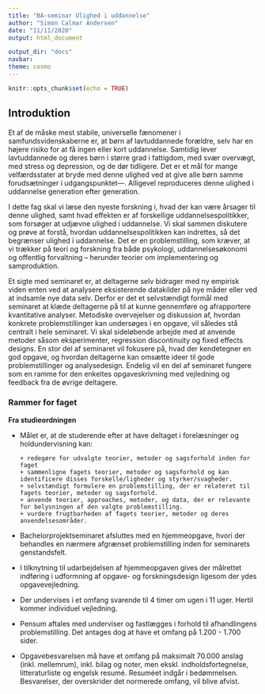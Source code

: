 ```yaml
---
title: "BA-seminar Ulighed i uddannelse"
author: "Simon Calmar Andersen"
date: "11/11/2020"
output: html_document

output_dir: "docs"
navbar:
theme: cosmo
---
```


```r
knitr::opts_chunk$set(echo = TRUE)
```

## Introduktion


Et af de måske mest stabile, universelle fænomener i samfundsvidenskaberne er, at børn af lavtuddannede forældre, selv har en højere risiko for at få ingen eller kort uddannelse. Samtidig lever lavtuddannede og deres børn i større grad i fattigdom, med svær overvægt, med stress og depression, og de dør tidligere. Det er et mål for mange velfærdsstater at bryde med denne ulighed ved at give alle børn samme forudsætninger i udgangspunktet–--\textit{levelling the playing field}. Alligevel reproduceres denne ulighed i uddannelse generation efter generation. 

I dette fag skal vi læse den nyeste forskning i, hvad der kan være årsager til denne ulighed, samt hvad effekten er af forskellige uddannelsespolitikker, som forsøger at udjævne ulighed i uddannelse. Vi skal sammen diskutere og prøve at forstå, hvordan uddannelsespolitikken kan indrettes, så det begrænser ulighed i uddannelse. Det er en problemstilling, som kræver, at vi trækker på teori og forskning fra både psykologi, uddannelsesøkonomi og offentlig forvaltning – herunder teorier om implementering og samproduktion.

Et sigte med seminaret er, at deltagerne selv bidrager med ny empirisk viden enten ved at analysere eksisterende datakilder på nye måder eller ved at indsamle nye data selv. Derfor er det et selvstændigt formål med seminaret at klæde deltagerne på til at kunne gennemføre og afrapportere kvantitative analyser. Metodiske overvejelser og diskussion af, hvordan konkrete problemstillinger kan undersøges i en opgave, vil således stå centralt i hele seminaret. Vi skal sideløbende arbejde med at anvende metoder såsom eksperimenter, regression discontinuity og fixed effects designs. En stor del af seminaret vil fokusere på, hvad der kendetegner en god opgave, og hvordan deltagerne kan omsætte ideer til gode problemstillinger og analysedesign. Endelig vil en del af seminaret fungere som en ramme for den enkeltes opgaveskrivning med vejledning og feedback fra de øvrige deltagere.



### Rammer for faget

**Fra studieordningen**

* Målet er, at de studerende efter at have deltaget i forelæsninger og holdundervisning kan:

      + redegøre for udvalgte teorier, metoder og sagsforhold inden for faget
      + sammenligne fagets teorier, metoder og sagsforhold og kan identificere disses forskelle/ligheder og styrker/svagheder.
      + selvstændigt formulere en problemstilling, der er relateret til fagets teorier, metoder og sagsforhold.
      + anvende teorier, approaches, metoder, og data, der er relevante for belysningen af den valgte problemstilling.
      + vurdere frugtbarheden af fagets teorier, metoder og deres anvendelsesområder.

* Bachelorprojektseminaret afsluttes med en hjemmeopgave, hvori der behandles en nærmere afgrænset problemstilling inden for seminarets genstandsfelt. 

* I tilknytning til udarbejdelsen af hjemmeopgaven gives der målrettet indføring i udformning af opgave- og forskningsdesign ligesom der ydes opgavevejledning.

* Der undervises i et omfang svarende til 4 timer om ugen i 11 uger. Hertil kommer individuel vejledning.

* Pensum aftales med underviser og fastlægges i forhold til afhandlingens problemstilling. Det antages dog at have et omfang på 1.200 - 1.700 sider.

* Opgavebesvarelsen må have et omfang på maksimalt 70.000 anslag (inkl. mellemrum), inkl. bilag og noter, men ekskl. indholdsfortegnelse, litteraturliste og engelsk resumé. Resuméet indgår i bedømmelsen. Besvarelser, der overskrider det normerede omfang, vil blive afvist.




